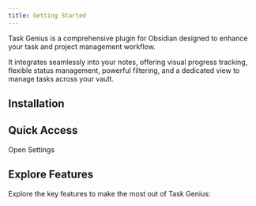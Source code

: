 ```yaml
---
title: Getting Started
---
```


Task Genius is a comprehensive plugin for Obsidian designed to enhance your task and project management workflow.

It integrates seamlessly into your notes, offering visual progress tracking, flexible status management, powerful filtering, and a dedicated view to manage tasks across your vault.

## Installation

<Cards>
  <Card
    title="Manual Installation"
    href="/docs/installation/manual"
    description="Learn how to install Task Genius manually."
  />
  <Card
    title="Community Installation"
    href="/docs/installation/community"
    description="Learn how to install Task Genius from the community plugins list."
  />
</Cards>

## Quick Access

<DeepLinkButton href="obsidian://task-genius/settings">
  Open Settings
</DeepLinkButton>

<DeepLinkFallback />

## Explore Features

Explore the key features to make the most out of Task Genius:

<Cards>
  <Card
    title="Progress Bars"
    href="/docs/progress-bars"
    description="Visual progress tracking for your tasks."
  />
  <Card
    title="Task Status & Cycling"
    href="/docs/task-status"
    description="Flexible status management and cycling."
  />
  <Card
    title="Date & Priority Management"
    href="/docs/date-priority"
    description="Manage task deadlines and priorities."
  />
  <Card
    title="In-Editor Task Filtering"
    href="/docs/filtering"
    description="Filter tasks directly in your editor."
  />
  <Card
    title="Task Mover"
    href="/docs/task-mover"
    description="Archive tasks with ease."
  />
  <Card
    title="Quick Capture"
    href="/docs/quick-capture"
    description="Capture tasks quickly and easily."
  />
  <Card
    title="Workflows"
    href="/docs/workflows"
    description="Automate your task management workflow."
  />
  <Card
    title="Dedicated Task View"
    href="/docs/task-view"
    description="A dedicated view for managing tasks across your vault."
  />
</Cards>
